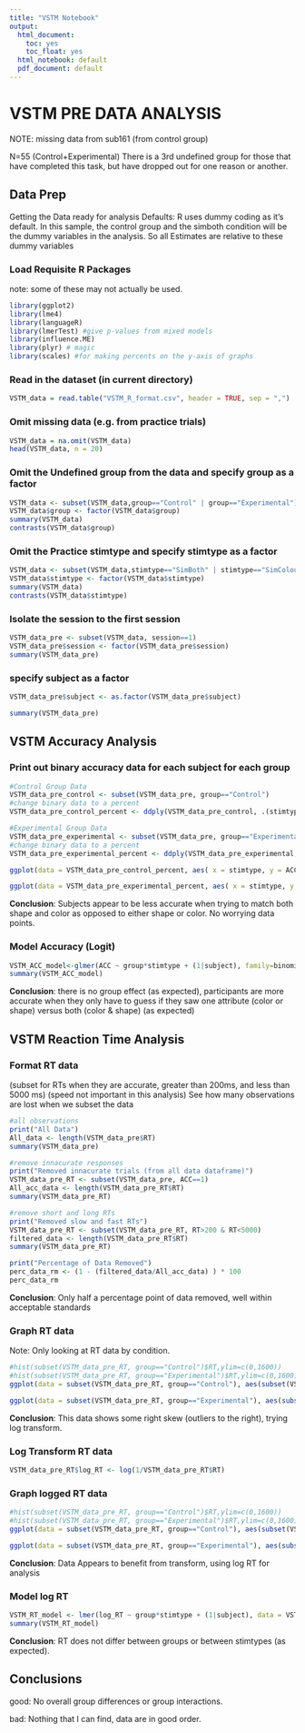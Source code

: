 ```yaml
---
title: "VSTM Notebook"
output:
  html_document:
    toc: yes
    toc_float: yes
  html_notebook: default
  pdf_document: default
---
```


# **VSTM PRE DATA ANALYSIS**

NOTE: missing data from sub161 (from control group)

N=55 (Control+Experimental)
There is a 3rd undefined group for those that have completed this task, but have dropped out for one reason or another.

## **Data Prep**
Getting the Data ready for analysis
Defaults: R uses dummy coding as it's default. In this sample, the control group and the simboth condition will be the dummy variables in the analysis. So all Estimates are relative to these dummy variables

### Load Requisite R Packages
note: some of these may not actually be used.

```r
library(ggplot2)
library(lme4)
library(languageR) 
library(lmerTest) #give p-values from mixed models
library(influence.ME)
library(plyr) # magic
library(scales) #for making percents on the y-axis of graphs
```

### Read in the dataset (in current directory)
```r
VSTM_data = read.table("VSTM_R_format.csv", header = TRUE, sep = ",")
```

### Omit missing data (e.g. from practice trials)
```r
VSTM_data = na.omit(VSTM_data)  
head(VSTM_data, n = 20) 
```


### Omit the Undefined group from the data and specify group as a factor
```r
VSTM_data <- subset(VSTM_data,group=="Control" | group=="Experimental")
VSTM_data$group <- factor(VSTM_data$group)
summary(VSTM_data)
contrasts(VSTM_data$group)
```



### Omit the Practice stimtype and specify stimtype as a factor
```r
VSTM_data <- subset(VSTM_data,stimtype=="SimBoth" | stimtype=="SimColour" | stimtype=="SimShape")
VSTM_data$stimtype <- factor(VSTM_data$stimtype)
summary(VSTM_data)
contrasts(VSTM_data$stimtype)
```

### Isolate the session to the first session
```r
VSTM_data_pre <- subset(VSTM_data, session==1) 
VSTM_data_pre$session <- factor(VSTM_data_pre$session)
summary(VSTM_data_pre)
```


### specify subject as a factor
```r
VSTM_data_pre$subject <- as.factor(VSTM_data_pre$subject)

summary(VSTM_data_pre)
```

## **VSTM Accuracy Analysis**

### Print out binary accuracy data for each subject for each group
```r
#Control Group Data
VSTM_data_pre_control <- subset(VSTM_data_pre, group=="Control")
#change binary data to a percent
VSTM_data_pre_control_percent <- ddply(VSTM_data_pre_control, .(stimtype, subject), summarize, ACC_perc = mean(ACC))

#Experimental Group Data
VSTM_data_pre_experimental <- subset(VSTM_data_pre, group=="Experimental")
#change binary data to a percent
VSTM_data_pre_experimental_percent <- ddply(VSTM_data_pre_experimental, .(stimtype, subject), summarize, ACC_perc = mean(ACC))

ggplot(data = VSTM_data_pre_control_percent, aes( x = stimtype, y = ACC_perc)) + geom_bar(stat = "identity", width = 0.5) + facet_wrap(~subject) + scale_y_continuous(labels=percent) + scale_x_discrete(labels=c("Both","Color","Shape")) + ggtitle("Control")

ggplot(data = VSTM_data_pre_experimental_percent, aes( x = stimtype, y = ACC_perc)) + geom_bar(stat = "identity", width = 0.5) + facet_wrap(~subject) + scale_y_continuous(labels=percent) +  scale_x_discrete(labels=c("Both","Color","Shape")) + ggtitle("Experimental")
```

**Conclusion**: Subjects appear to be less accurate when trying to match both shape and color as opposed to either shape or color. No worrying data points.

### Model Accuracy (Logit)
```r
VSTM_ACC_model<-glmer(ACC ~ group*stimtype + (1|subject), family=binomial, data=VSTM_data_pre, verbose=TRUE)
summary(VSTM_ACC_model)
```

**Conclusion**: there is no group effect (as expected), participants are more accurate when they only have to guess if they saw one attribute (color or shape) versus both (color & shape) (as expected)

## **VSTM Reaction Time Analysis**

### Format RT data 
(subset for RTs when they are accurate, greater than 200ms, and less than 5000 ms) (speed not important in this analysis)
See how many observations are lost when we subset the data
```r
#all observations
print("All Data")
All_data <- length(VSTM_data_pre$RT)
summary(VSTM_data_pre)

#remove innacurate responses
print("Removed innacurate trials (from all data dataframe)")
VSTM_data_pre_RT <- subset(VSTM_data_pre, ACC==1)
All_acc_data <- length(VSTM_data_pre_RT$RT)
summary(VSTM_data_pre_RT)

#remove short and long RTs
print("Removed slow and fast RTs")
VSTM_data_pre_RT <- subset(VSTM_data_pre_RT, RT>200 & RT<5000)
filtered_data <- length(VSTM_data_pre_RT$RT)
summary(VSTM_data_pre_RT)

print("Percentage of Data Removed")
perc_data_rm <- (1 - (filtered_data/All_acc_data) ) * 100
perc_data_rm
```

**Conclusion**: Only half a percentage point of data removed, well within acceptable standards




### Graph RT data
Note: Only looking at RT data by condition.
```r
#hist(subset(VSTM_data_pre_RT, group=="Control")$RT,ylim=c(0,1600))
#hist(subset(VSTM_data_pre_RT, group=="Experimental")$RT,ylim=c(0,1600))
ggplot(data = subset(VSTM_data_pre_RT, group=="Control"), aes(subset(VSTM_data_pre_RT, group=="Control")$RT)) + geom_histogram() + facet_wrap(~subset(VSTM_data_pre_RT, group=="Control")$stimtype) + scale_y_continuous(limits = c(0,300)) + scale_x_continuous(limits = c(0,5000))

ggplot(data = subset(VSTM_data_pre_RT, group=="Experimental"), aes(subset(VSTM_data_pre_RT, group=="Experimental")$RT)) + geom_histogram() + facet_wrap(~subset(VSTM_data_pre_RT, group=="Experimental")$stimtype) + scale_y_continuous(limits = c(0,300)) + scale_x_continuous(limits = c(0,5000))

```

**Conclusion**: This data shows some right skew (outliers to the right), trying log transform.


### Log Transform RT data 
```r
VSTM_data_pre_RT$log_RT <- log(1/VSTM_data_pre_RT$RT)
```


### Graph logged RT data
```r
#hist(subset(VSTM_data_pre_RT, group=="Control")$RT,ylim=c(0,1600))
#hist(subset(VSTM_data_pre_RT, group=="Experimental")$RT,ylim=c(0,1600))
ggplot(data = subset(VSTM_data_pre_RT, group=="Control"), aes(subset(VSTM_data_pre_RT, group=="Control")$log_RT)) + geom_histogram() + facet_wrap(~subset(VSTM_data_pre_RT, group=="Control")$stimtype) + scale_y_continuous(limits = c(0,300))

ggplot(data = subset(VSTM_data_pre_RT, group=="Experimental"), aes(subset(VSTM_data_pre_RT, group=="Experimental")$log_RT)) + geom_histogram() + facet_wrap(~subset(VSTM_data_pre_RT, group=="Experimental")$stimtype) + scale_y_continuous(limits = c(0,300))

```

**Conclusion**: Data Appears to benefit from transform, using log RT for analysis

### Model log RT 
```r
VSTM_RT_model <- lmer(log_RT ~ group*stimtype + (1|subject), data = VSTM_data_pre_RT)
summary(VSTM_RT_model)
```

**Conclusion**: RT does not differ between groups or between stimtypes (as expected).

## **Conclusions**
good:
No overall group differences or group interactions.

bad:
Nothing that I can find, data are in good order.





